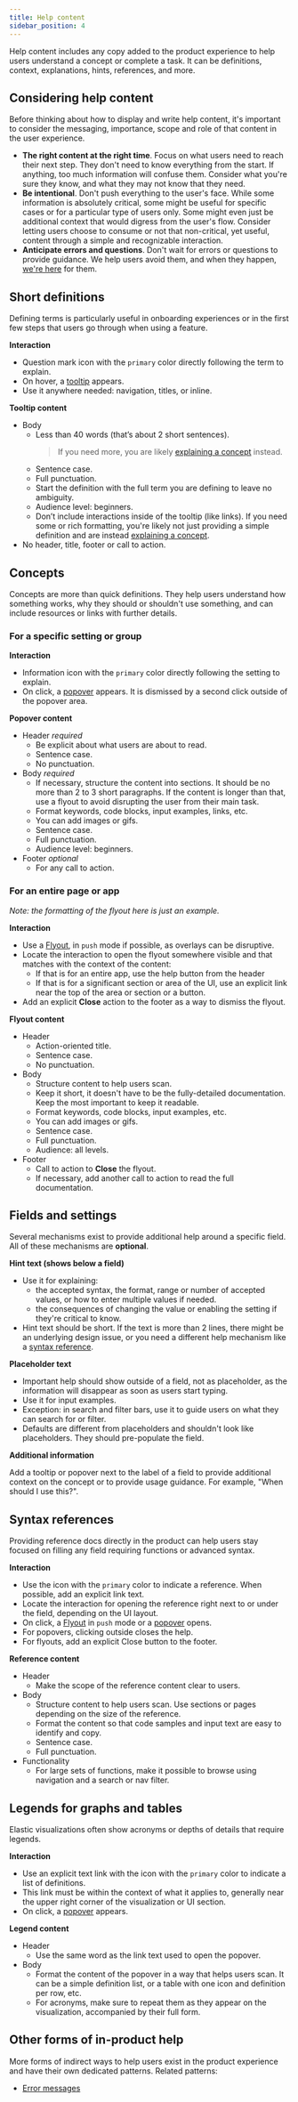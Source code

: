 ```yaml
---
title: Help content
sidebar_position: 4
---
```


Help content includes any copy added to the product experience to help users understand a concept or complete a task. It can be definitions, context, explanations, hints, references, and more.

## Considering help content

Before thinking about how to display and write help content, it's important to consider the messaging, importance, scope and role of that content in the user experience.

- **The right content at the right time**. Focus on what users need to reach their next step. They don't need to know everything from the start. If anything, too much information will confuse them. Consider what you're sure they know, and what they may not know that they need.
- **Be intentional**. Don't push everything to the user's face. While some information is absolutely critical, some might be useful for specific cases or for a particular type of users only. Some might even just be additional context that would digress from the user's flow. Consider letting users choose to consume or not that non-critical, yet useful, content through a simple and recognizable interaction.
- **Anticipate errors and questions**. Don't wait for errors or questions to provide guidance. We help users avoid them, and when they happen, [we're here](./error-messages/index.mdx) for them.


## Short definitions
Defining terms is particularly useful in onboarding experiences or in the first few steps that users go through when using a feature.

<FigmaEmbed url="https://www.figma.com/file/1ryJM0lhbUopALKHwPUhFC/Help-content?type=design&node-id=6-343&mode=design&t=vZqFprizypJOJryZ-0" />

**Interaction**
- Question mark icon <Icon type="questionInCircle" title="question mark in a circle" /> with the `primary` color directly following the term to explain.
- On hover, a [tooltip](../components/display/tooltip.mdx) appears.
- Use it anywhere needed: navigation, titles, or inline.

**Tooltip content**
- Body
  - Less than 40 words (that’s about 2 short sentences).
    > If you need more, you are likely [explaining a concept](#concepts) instead.
  - Sentence case.
  - Full punctuation.
  - Start the definition with the full term you are defining to leave no ambiguity.
  - Audience level: beginners.
  - Don’t include interactions inside of the tooltip (like links). If you need some or rich formatting, you're likely not just providing a simple definition and are instead [explaining a concept](#concepts).
- No header, title, footer or call to action.


## Concepts
Concepts are more than quick definitions. They help users understand how something works, why they should or shouldn't use something, and can include resources or links with further details.

### For a specific setting or group

<FigmaEmbed url="https://www.figma.com/file/1ryJM0lhbUopALKHwPUhFC/Help-content?type=design&node-id=1-192&mode=design&t=vZqFprizypJOJryZ-0" title="Help popover with additional context" />


**Interaction**
- Information icon <Icon type="iInCircle" title="information icon" /> with the `primary` color directly following the setting to explain.
- On click, a [popover](../components/containers/popover.mdx) appears. It is dismissed by a second click outside of the popover area.

**Popover content**
- Header _required_
  - Be explicit about what users are about to read.
  - Sentence case.
  - No punctuation.
- Body _required_
  - If necessary, structure the content into sections. It should be no more than 2 to 3 short paragraphs. If the content is longer than that, use a flyout to avoid disrupting the user from their main task.
  - Format keywords, code blocks, input examples, links, etc.
  - You can add images or gifs.
  - Sentence case.
  - Full punctuation.
  - Audience level: beginners.
- Footer _optional_
  - For any call to action.

### For an entire page or app

<FigmaEmbed url="https://www.figma.com/file/1ryJM0lhbUopALKHwPUhFC/Help-content?type=design&node-id=6-278&mode=design&t=vZqFprizypJOJryZ-0" title="Help flyout with additional information" />

_Note: the formatting of the flyout here is just an example._


**Interaction**
- Use a [Flyout](../components/containers/flyout/index.mdx), in `push` mode if possible, as overlays can be disruptive.
- Locate the interaction to open the flyout somewhere visible and that matches with the context of the content:
  - If that is for an entire app, use the help button from the header
  - If that is for a significant section or area of the UI, use an explicit link near the top of the area or section or a button.
- Add an explicit **Close** action to the footer as a way to dismiss the flyout.

**Flyout content**
- Header
  - Action-oriented title.
  - Sentence case.
  - No punctuation.
- Body
  - Structure content to help users scan.
  - Keep it short, it doesn't have to be the fully-detailed documentation. Keep the most important to keep it readable.
  - Format keywords, code blocks, input examples, etc.
  - You can add images or gifs.
  - Sentence case.
  - Full punctuation.
  - Audience: all levels.
- Footer
  - Call to action to **Close** the flyout.
  - If necessary, add another call to action to read the full documentation.

## Fields and settings
Several mechanisms exist to provide additional help around a specific field. All of these mechanisms are **optional**.

<FigmaEmbed url="https://www.figma.com/file/1ryJM0lhbUopALKHwPUhFC/Help-content?type=design&node-id=60-6885&mode=design&t=vZqFprizypJOJryZ-0" title="Different types of help for form controls and fields" />


**Hint text (shows below a field)**
- Use it for explaining:
  - the accepted syntax, the format, range or number of accepted values, or how to enter multiple values if needed.
  - the consequences of changing the value or enabling the setting if they're critical to know.
- Hint text should be short. If the text is more than 2 lines, there might be an underlying design issue, or you need a different help mechanism like a [syntax reference](#syntax-references).

**Placeholder text**
- Important help should show outside of a field, not as placeholder, as the information will disappear as soon as users start typing.
- Use it for input examples.
- Exception: in search and filter bars, use it to guide users on what they can search for or filter.
- Defaults are different from placeholders and shouldn't look like placeholders. They should pre-populate the field.

**Additional information**

Add a tooltip or popover next to the label of a field to provide additional context on the concept or to provide usage guidance. For example, "When should I use this?".

<FigmaEmbed url="https://www.figma.com/file/1ryJM0lhbUopALKHwPUhFC/Help-content?type=design&node-id=617-386&mode=design&t=gMQHqaXMvQB3A4BX-0" title="Additional information" />


## Syntax references
Providing reference docs directly in the product can help users stay focused on filling any field requiring functions or advanced syntax.

<FigmaEmbed url="https://www.figma.com/file/1ryJM0lhbUopALKHwPUhFC/Help-content?type=design&node-id=65-56594&mode=design&t=o9mXncfMtIGAHvEG-0" title="Syntax reference best practices" />

**Interaction**
- Use the <Icon type="documentation" title="book icon" /> icon with the `primary` color to indicate a reference. When possible, add an explicit link text.
- Locate the interaction for opening the reference right next to or under the field, depending on the UI layout.
- On click, a [Flyout](../components/containers/flyout/index.mdx) in `push` mode or a [popover](../components/containers/popover.mdx) opens.
- For popovers, clicking outside closes the help.
- For flyouts, add an explicit Close button to the footer.


**Reference content**
- Header
  - Make the scope of the reference content clear to users.
- Body
  - Structure content to help users scan. Use sections or pages depending on the size of the reference.
  - Format the content so that code samples and input text are easy to identify and copy.
  - Sentence case.
  - Full punctuation.
- Functionality
  - For large sets of functions, make it possible to browse using navigation and a search or nav filter.


## Legends for graphs and tables
Elastic visualizations often show acronyms or depths of details that require legends.

<FigmaEmbed url="https://www.figma.com/file/1ryJM0lhbUopALKHwPUhFC/Help-content?type=design&node-id=121-56743&mode=design&t=o9mXncfMtIGAHvEG-0" title="Legend and definitions for visualizations" />

**Interaction**
- Use an explicit text link with the <Icon type="list" title="list icon" /> icon with the `primary` color to indicate a list of definitions.
- This link must be within the context of what it applies to, generally near the upper right corner of the visualization or UI section.
- On click, a [popover](../components/containers/popover.mdx) appears.

**Legend content**
- Header
  - Use the same word as the link text used to open the popover.
- Body
  - Format the content of the popover in a way that helps users scan. It can be a simple definition list, or a table with one icon and definition per row, etc.
  - For acronyms, make sure to repeat them as they appear on the visualization, accompanied by their full form.

## Other forms of in-product help
More forms of indirect ways to help users exist in the product experience and have their own dedicated patterns. Related patterns:
* [Error messages](./error-messages/index.mdx)
